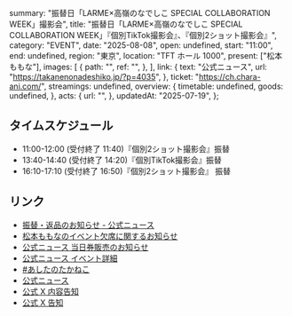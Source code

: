   summary: "振替日「LARME×高嶺のなでしこ SPECIAL COLLABORATION WEEK」撮影会",
  title:
    "振替日「LARME×⾼嶺のなでしこ SPECIAL COLLABORATION WEEK」『個別TikTok撮影会』、『個別2ショット撮影会』",
  category: "EVENT",
  date: "2025-08-08",
  open: undefined,
  start: "11:00",
  end: undefined,
  region: "東京",
  location: "TFT ホール 1000",
  present: ["松本ももな"],
  images: [
    {
      path: "",
      ref: "",
    },
  ],
  link: {
    text: "公式ニュース",
    url: "https://takanenonadeshiko.jp/?p=4035",
  },
  ticket: "https://ch.chara-ani.com/",
  streamings: undefined,
  overview: {
    timetable: undefined,
    goods: undefined,
  },
  acts: {
    url: "",
  },
  updatedAt: "2025-07-19",
};

## タイムスケジュール

- 11:00-12:00 (受付終了 11:40)『個別2ショット撮影会』振替
- 13:40-14:40 (受付終了 14:20)『個別TikTok撮影会』振替
- 16:10-17:10 (受付終了 16:50)『個別2ショット撮影会』 振替

## リンク

- [振替・返品のお知らせ - 公式ニュース](https://takanenonadeshiko.jp/?p=4035)
- [松本ももなのイベント欠席に関するお知らせ](https://takanenonadeshiko.jp/?p=3929)
- [公式ニュース 当日券販売のお知らせ](https://takanenonadeshiko.jp/?p=3917)
- [公式ニュース イベント詳細](https://takanenonadeshiko.jp/?p=3922)
- [#あしたのたかねこ](https://x.com/takanenofficial/status/1938593310605725739)
- [公式ニュース](https://takanenonadeshiko.jp/?p=3809)
- [公式 X 内容告知](https://x.com/takanenofficial/status/1927279932029202675)
- [公式 X 告知](https://x.com/takanenofficial/status/1922615844942852295)
